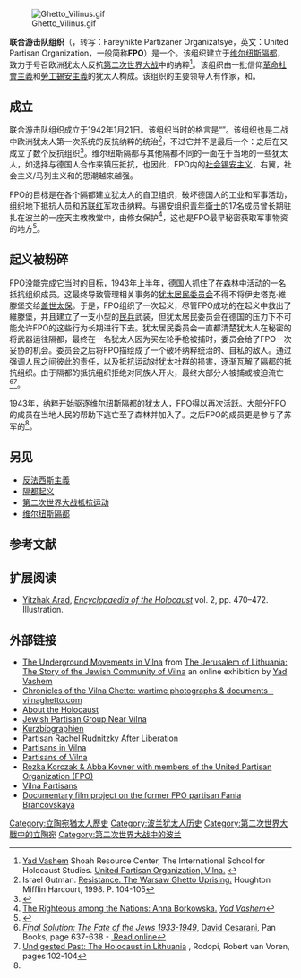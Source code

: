 {{noteTA
| G1 = country
}}
[[File:Ghetto_Vilinus.gif|thumb]]

'''联合游击队组织'''（{{lang-yi|{{Hebrew|פֿאַראײניקטע פּאַרטיזאַנער אָרגאַניזאַציע}}}}，转写：Fareynikte Partizaner Organizatsye，英文：United Partisan Organization，一般简称'''FPO'''）是一个{{tsl|en|Jewish resistance in German-occupied Europe|欧洲犹太人在纳粹占领区的反抗|犹太人地下反抗组织}}。该组织建立于[[维尔纽斯隔都|维尔纽斯隔都]]，致力于号召欧洲犹太人反抗[[第二次世界大战|第二次世界大战]]中的纳粹<ref name="Yad Vashem">[[以色列猶太大屠殺紀念館|Yad Vashem]] Shoah Resource Center, The International School for Holocaust Studies. [http://www1.yadvashem.org/odot_pdf/Microsoft%20Word%20-%205902.pdf United Partisan Organization, Vilna.] {{Wayback|url=http://www1.yadvashem.org/odot_pdf/Microsoft%20Word%20-%205902.pdf |date=20110516023425 }}</ref>。该组织由一批信仰[[革命社會主義|革命社會主義]]和[[勞工錫安主義|勞工錫安主義]]的犹太人构成。该组织的主要领导人有作家{{tsl|en|Abba Kovner|阿巴·科夫纳}}，{{tsl|en|Josef Glazman|尤瑟夫·格拉茲曼}}和{{tsl|en|Yitzhak Wittenberg|伊史塔克·維滕堡}}。

==成立==
联合游击队组织成立于1942年1月21日。该组织当时的格言是“{{tsl|en|Let us not go like lambs to the slaughter!|我们不要做待宰的羔羊！}}”。该组织也是二战中欧洲犹太人第一次系统的反抗纳粹的统治<ref>Israel Gutman. [https://archive.org/details/resistancewarsaw00gutm/page/104 <!-- quote=United Partisan Organization fpo. --> Resistance. The Warsaw Ghetto Uprising.] Houghton Mifflin Harcourt, 1998. P. 104-105</ref>，不过它并不是最后一个：之后在{{tsl|en|Łachwa Ghetto|拉赫瓦隔都}}又成立了数个反抗组织<ref name="sztetl.org">{{cite web | url=http://www.sztetl.org.pl/en/article/lachwa/5,history/ | title=Łachwa Jewish community. History | publisher=[[波蘭猶太人歷史博物館|Museum of the History of Polish Jews]] | work=[[Virtual_Shtetl|Virtual Shtetl]] | access-date=May 26, 2012 | dead-url=yes | archive-url=https://web.archive.org/web/20120402234421/http://www.sztetl.org.pl/en/article/lachwa/5,history/ | archive-date=April 2, 2012 | df= }}</ref>。维尔纽斯隔都与其他隔都不同的一面在于当地的一些犹太人，如{{tsl|en|Jacob Gens|雅各布·蓋斯}}选择与德国人合作来镇压抵抗，也因此，FPO内的[[勞工錫安主義|社会锡安主义]]，右翼{{tsl|en|Revisionist Zionism|锡安修正主義}}，社会主义/马列主义和{{tsl|en|General Jewish Labour Bund in Poland|崩得主义}}的思潮越来越强。

FPO的目标是在各个隔都建立犹太人的自卫组织，破坏德国人的工业和军事活动，组织地下抵抗人员和[[苏联红军|苏联红军]]攻击纳粹。{{tsl|en|Abba Kovner|阿巴·科夫纳}}与锡安组织[[青年衛士|青年衛士]]的17名成员曾长期驻扎在波兰的一座天主教教堂中，由{{tsl|en|Anna Borkowska (Sister Bertranda)|安娜·博爾科夫斯卡}}修女保护<ref name="yadvashem">[http://www1.yadvashem.org/righteous_new/Borkowska.html The Righteous among the Nations: Anna Borkowska.] {{Wayback|url=http://www1.yadvashem.org/righteous_new/Borkowska.html |date=20181030125903 }} ''[[以色列猶太大屠殺紀念館|Yad Vashem]]''</ref>，这也是FPO最早秘密获取军事物资的地方<ref>{{Cite book|url=https://books.google.com/books?isbn=1135969507|title=The Encyclopedia of the Holocaust|last=Rozett|first=Robert|last2=Spector|first2=Shmuel|publisher=Routledge|year=2013|isbn=1-57958-307-5|location=New York, New York|pages=152}}</ref>。

==起义被粉碎==
FPO没能完成它当时的目标，1943年上半年，德国人抓住了在森林中活动的一名抵抗组织成员。这最终导致管理相关事务的[[犹太居民委员会|犹太居民委员会]]不得不将伊史塔克·維滕堡交给[[盖世太保|盖世太保]]。于是，FPO组织了一次起义，尽管FPO成功的在起义中救出了維滕堡，并且建立了一支小型的[[民兵|民兵]]武装，但犹太居民委员会在德国的压力下不可能允许FPO的这些行为长期进行下去。犹太居民委员会一直都清楚犹太人在秘密的将武器运往隔都，最终在一名犹太人因为买左轮手枪被捕时，委员会给了FPO一次妥协的机会。委员会之后将FPO描绘成了一个破坏纳粹统治的、自私的敌人。{{tsl|en|Jacob Gens|雅各布·蓋斯}}通过强调人民之间彼此的责任，以及抵抗运动对犹太社群的损害，逐渐瓦解了隔都的抵抗组织。由于隔都的抵抗组织拒绝对同族人开火，最终大部分人被捕或被迫流亡<ref>''[[Final_Solution:_The_Fate_of_the_Jews_1933-1949|Final Solution: The Fate of the Jews 1933-1949]]'', [[David_Cesarani|David Cesarani]], Pan Books, page 637-638 - [https://books.google.com/books?id=v_J9BAAAQBAJ&pg=RA1-PA137&dq=%22Fareynikte+Partizaner+Organizatsye%22+september+1943&hl=en&sa=X&ved=0ahUKEwjhm96booLcAhXICsAKHYmKBXUQ6AEIMzAC#v=onepage&q=%22Fareynikte%20Partizaner%20Organizatsye%22%20september%201943&f=false  Read online]</ref><ref>[https://books.google.com/books?id=6RGlHunGIXMC&pg=PA102&dq=%22Fareynikte+Partizaner+Organizatsye%22+september+1943&hl=en&sa=X&ved=0ahUKEwjhm96booLcAhXICsAKHYmKBXUQ6AEILTAB#v=onepage&q=%22Fareynikte%20Partizaner%20Organizatsye%22%20september%201943&f=false Undigested Past: The Holocaust in Lithuania] {{Wayback|url=https://books.google.com/books?id=6RGlHunGIXMC&pg=PA102&dq=%22Fareynikte+Partizaner+Organizatsye%22+september+1943&hl=en&sa=X&ved=0ahUKEwjhm96booLcAhXICsAKHYmKBXUQ6AEILTAB#v=onepage&q=%22Fareynikte%20Partizaner%20Organizatsye%22%20september%201943&f=false |date=20220131081117 }}, Rodopi, Robert van Voren, pages 102-104</ref>。

1943年，纳粹开始驱逐维尔纽斯隔都的犹太人，FPO得以再次活跃。大部分FPO的成员在当地人民的帮助下逃亡至了森林并加入了{{tsl|en|Soviet partisan|苏联游击队}}。之后FPO的成员更是参与了苏军的{{tsl|en|Vilnius Offensive|维尔纽斯攻势|维尔纽斯战役}}<ref name="Yad Vashem" />。

== 另见 ==
*[[反法西斯主義|反法西斯主義]]
*[[隔都起义|隔都起义]]
*[[第二次世界大战抵抗运动|第二次世界大战抵抗运动]]
*[[维尔纽斯隔都|维尔纽斯隔都]]

== 参考文献 ==
{{Reflist}}

== 扩展阅读 ==
* [[伊扎克·阿拉德|Yitzhak Arad]], ''[[Encyclopaedia_of_the_Holocaust|Encyclopaedia of the Holocaust]]'' vol. 2, pp. 470–472. Illustration.

== 外部链接 ==
*[http://www1.yadvashem.org/yv/en/exhibitions/vilna/during/ghetto_underground_movements.asp?WT.mc_id=wiki The Underground Movements in Vilna] {{Wayback|url=http://www1.yadvashem.org/yv/en/exhibitions/vilna/during/ghetto_underground_movements.asp?WT.mc_id=wiki |date=20181030125930 }} from [http://www1.yadvashem.org/yv/en/exhibitions/vilna/index.asp?WT.mc_id=wiki The Jerusalem of Lithuania: The Story of the Jewish Community of Vilna] {{Wayback|url=http://www1.yadvashem.org/yv/en/exhibitions/vilna/index.asp?WT.mc_id=wiki |date=20200628083113 }} an online exhibition by [[以色列猶太大屠殺紀念館|Yad Vashem]]
*[https://web.archive.org/web/20150220205852/http://vilnaghetto.com/index.html Chronicles of the Vilna Ghetto: wartime photographs & documents - vilnaghetto.com]
*[http://www.holocaustcenter.org/Holocaust/resistance.shtml About the Holocaust] {{Wayback|url=http://www.holocaustcenter.org/Holocaust/resistance.shtml |date=20060618080005 }}
*[http://fcit.coedu.usf.edu/holocaust/gallery/p517.htm Jewish Partisan Group Near Vilna] {{Wayback|url=http://fcit.coedu.usf.edu/holocaust/gallery/p517.htm |date=20150602063136 }}
*[http://www.juden-in-europa.de/baltikum/vilna/biographien.htm Kurzbiographien] {{Wayback|url=http://www.juden-in-europa.de/baltikum/vilna/biographien.htm |date=20080318032929 }}
*[https://web.archive.org/web/20070305154755/http://www.holocaustsurvivors.org/cgi-bin/data.show.pl?di=record&da=photos&ke=98 Partisan Rachel Rudnitzky After Liberation]
*[https://www.jewishvirtuallibrary.org/jsource/Holocaust/Vilna3.html Partisans in Vilna] {{Wayback|url=https://www.jewishvirtuallibrary.org/jsource/Holocaust/Vilna3.html |date=20161105070640 }}
*[https://www.imdb.com/title/tt0091726/ Partisans of Vilna] {{Wayback|url=https://www.imdb.com/title/tt0091726/ |date=20210310220922 }}
*[https://web.archive.org/web/20070427193135/http://motlc.learningcenter.wiesenthal.org/gallery/pg19/pg7/pg19787.html Rozka Korczak & Abba Kovner with members of the United Partisan Organization (FPO)]
*[http://www.eilatgordinlevitan.com/vilna/vilna_pages/vilna_partisans.html Vilna Partisans] {{WebCite|url=https://www.webcitation.org/61544dJGA?url=http://www.eilatgordinlevitan.com/vilna/vilna_pages/vilna_partisans.html |date=20110820141942 |dateformat=iso }}
*[http://lizaruft.blogspot.de/ Documentary film project on the former FPO partisan Fania Brancovskaya] {{Wayback|url=http://lizaruft.blogspot.de/ |date=20180314025501 }}

{{Holocaust Lithuania}}
[[Category:立陶宛猶太人歷史|Category:立陶宛猶太人歷史]]
[[Category:波兰犹太人历史|Category:波兰犹太人历史]]
[[Category:第二次世界大戰中的立陶宛|Category:第二次世界大戰中的立陶宛]]
[[Category:第二次世界大战中的波兰|Category:第二次世界大战中的波兰]]